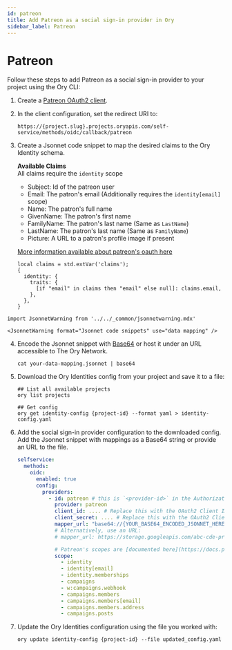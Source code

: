 ```yaml
---
id: patreon
title: Add Patreon as a social sign-in provider in Ory
sidebar_label: Patreon
---
```


# Patreon

Follow these steps to add Patreon as a social sign-in provider to your project using the Ory CLI:

1. Create a [Patreon OAuth2 client](https://www.patreon.com/portal/registration/register-clients).
2. In the client configuration, set the redirect URI to:

   ```shell
   https://{project.slug}.projects.oryapis.com/self-service/methods/oidc/callback/patreon
   ```

3. Create a Jsonnet code snippet to map the desired claims to the Ory Identity schema.

   **Available Claims**  
   All claims require the `identity` scope

   - Subject: Id of the patreon user
   - Email: The patron's email (Additionally requires the `identity[email]` scope)
   - Name: The patron's full name
   - GivenName: The patron's first name
   - FamilyName: The patron's last name (Same as `LastName`)
   - LastName: The patron's last name (Same as `FamilyName`)
   - Picture: A URL to a patron's profile image if present

   [More information available about patreon's oauth here](https://docs.patreon.com/#apiv2-oauth)

   ```jsonnet
   local claims = std.extVar('claims');
   {
     identity: {
       traits: {
         [if "email" in claims then "email" else null]: claims.email,
       },
     },
   }
   ```

```mdx-code-block
import JsonnetWarning from '../../_common/jsonnetwarning.mdx'

<JsonnetWarning format="Jsonnet code snippets" use="data mapping" />
```

4. Encode the Jsonnet snippet with [Base64](https://www.base64encode.org/) or host it under an URL accessible to The Ory Network.

   ```shell
   cat your-data-mapping.jsonnet | base64
   ```

5. Download the Ory Identities config from your project and save it to a file:

   ```shell
   ## List all available projects
   ory list projects

   ## Get config
   ory get identity-config {project-id} --format yaml > identity-config.yaml
   ```

6. Add the social sign-in provider configuration to the downloaded config. Add the Jsonnet snippet with mappings as a Base64
   string or provide an URL to the file.

   ```yaml
   selfservice:
     methods:
       oidc:
         enabled: true
         config:
           providers:
             - id: patreon # this is `<provider-id>` in the Authorization callback URL. DO NOT CHANGE IT ONCE SET!
               provider: patreon
               client_id: .... # Replace this with the OAuth2 Client ID provided by Patreon
               client_secret: .... # Replace this with the OAuth2 Client Secret provided by Patreon
               mapper_url: "base64://{YOUR_BASE64_ENCODED_JSONNET_HERE}"
               # Alternatively, use an URL:
               # mapper_url: https://storage.googleapis.com/abc-cde-prd/9cac9717f007808bf17f22ce7f4295c739604b183f05ac4afb4

               # Patreon's scopes are [documented here](https://docs.patreon.com/#scopes)
               scope:
                 - identity
                 - identity[email]
                 - identity.memberships
                 - campaigns
                 - w:campaigns.webhook
                 - campaigns.members
                 - campaigns.members[email]
                 - campaigns.members.address
                 - campaigns.posts
   ```

7. Update the Ory Identities configuration using the file you worked with:

   ```shell
   ory update identity-config {project-id} --file updated_config.yaml
   ```
